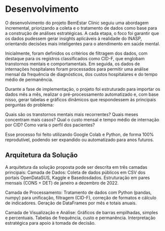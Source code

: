 # Desenvolvimento

O desenvolvimento do projeto BemEstar Clinic seguiu uma abordagem incremental, priorizando a coleta e o tratamento de dados como base para a construção de análises estratégicas. A cada etapa, o foco foi garantir que os dados pudessem gerar insights aplicáveis à realidade do INASP, orientando decisões mais inteligentes para o atendimento em saúde mental.

Inicialmente, foram definidos os critérios de filtragem dos dados, com destaque para os registros classificados como CID-F, que englobam transtornos mentais e comportamentais. Em seguida, os dados de internações hospitalares foram processados para permitir uma análise mensal da frequência de diagnósticos, dos custos hospitalares e do tempo médio de permanência.

Durante a fase de implementação, o projeto foi estruturado para importar os dados mês a mês, realizar o pré-processamento automatizado e, com base nisso, gerar tabelas e gráficos dinâmicos que respondessem às principais perguntas do problema:

Quais são os transtornos mentais mais recorrentes?
Quais meses concentram mais casos?
Qual o custo mensal e tempo médio de internação por CID?
Como varia o perfil dos pacientes?

Esse processo foi feito utilizando Google Colab e Python, de forma 100% reprodutível, podendo ser expandido ou automatizado para anos futuros.

## Arquitetura da Solução

A arquitetura da solução proposta pode ser descrita em três camadas principais:
Camada de Dados:
Coleta de dados públicos em CSV dos portais OpenDataSUS, Kaggle e Basedosdados.
Estruturação em pares mensais (CONS + DET) de janeiro a dezembro de 2022.

Camada de Processamento:
Tratamento de dados com Python (pandas, numpy) para unificação, filtragem (CID-F), correção de formatos e cálculo de indicadores.
Geração de DataFrames por mês e totais anuais.

Camada de Visualização e Análise:
Gráficos de barras empilhadas, simples e percentuais.
Tabelas de frequência, custo e permanência.
Interpretação estratégica para apoio à tomada de decisão.

